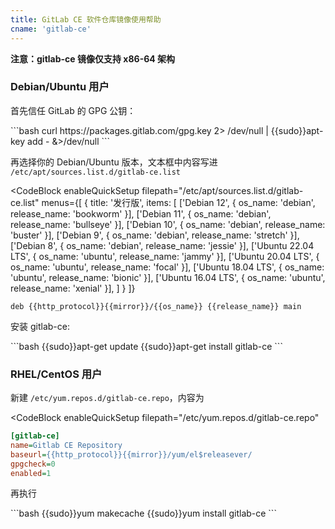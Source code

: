 ```yaml
---
title: GitLab CE 软件仓库镜像使用帮助
cname: 'gitlab-ce'
---
```


**注意：gitlab-ce 镜像仅支持 x86-64 架构**

### Debian/Ubuntu 用户

首先信任 GitLab 的 GPG 公钥：

<CodeBlock>
```bash
curl https://packages.gitlab.com/gpg.key 2> /dev/null | {{sudo}}apt-key add - &>/dev/null
```
</CodeBlock>

再选择你的 Debian/Ubuntu 版本，文本框中内容写进 `/etc/apt/sources.list.d/gitlab-ce.list`

<CodeBlock
  enableQuickSetup
  filepath="/etc/apt/sources.list.d/gitlab-ce.list"
  menus={[
    {
      title: '发行版',
      items: [
        ['Debian 12', { os_name: 'debian', release_name: 'bookworm' }],
        ['Debian 11', { os_name: 'debian', release_name: 'bullseye' }],
        ['Debian 10', { os_name: 'debian', release_name: 'buster' }],
        ['Debian 9', { os_name: 'debian', release_name: 'stretch' }],
        ['Debian 8', { os_name: 'debian', release_name: 'jessie' }],
        ['Ubuntu 22.04 LTS', { os_name: 'ubuntu', release_name: 'jammy' }],
        ['Ubuntu 20.04 LTS', { os_name: 'ubuntu', release_name: 'focal' }],
        ['Ubuntu 18.04 LTS', { os_name: 'ubuntu', release_name: 'bionic' }],
        ['Ubuntu 16.04 LTS', { os_name: 'ubuntu', release_name: 'xenial' }],
      ]
    }
  ]}
>

```properties
deb {{http_protocol}}{{mirror}}/{{os_name}} {{release_name}} main
```

</CodeBlock>

安装 gitlab-ce:

<CodeBlock>
```bash
{{sudo}}apt-get update
{{sudo}}apt-get install gitlab-ce
```
</CodeBlock>

### RHEL/CentOS 用户


新建 `/etc/yum.repos.d/gitlab-ce.repo`，内容为

<CodeBlock
  enableQuickSetup
  filepath="/etc/yum.repos.d/gitlab-ce.repo"
>

```ini
[gitlab-ce]
name=Gitlab CE Repository
baseurl={{http_protocol}}{{mirror}}/yum/el$releasever/
gpgcheck=0
enabled=1
```

</CodeBlock>

再执行

<CodeBlock>
```bash
{{sudo}}yum makecache
{{sudo}}yum install gitlab-ce
```
</CodeBlock>
